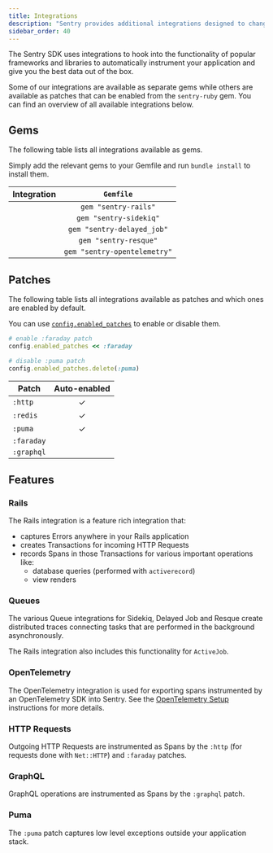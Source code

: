 ```yaml
---
title: Integrations
description: "Sentry provides additional integrations designed to change configuration or add instrumentation to your application."
sidebar_order: 40
---
```


The Sentry SDK uses integrations to hook into the functionality of popular frameworks and libraries to automatically instrument your application and give you the best data out of the box.

Some of our integrations are available as separate gems while others are available as patches that can be enabled from the `sentry-ruby` gem. You can find an overview of all available integrations below.

## Gems

The following table lists all integrations available as gems.

Simply add the relevant gems to your Gemfile and run `bundle install` to install them.

|                     Integration                                                                                                               | `Gemfile`                    |
| ---------------------------------------------------------------------------------------------------------------------                         | :--------------:             |
| <LinkWithPlatformIcon platform="ruby.rails"            label="Rails"          url="/platforms/ruby/guides/rails" />                           | `gem "sentry-rails"`         |
| <LinkWithPlatformIcon platform="ruby.sidekiq"          label="Sidekiq"        url="/platforms/ruby/guides/sidekiq" />                         | `gem "sentry-sidekiq"`       |
| <LinkWithPlatformIcon platform="ruby.delayed_job"      label="Delayed Job"    url="/platforms/ruby/guides/delayed_job/" />                    | `gem "sentry-delayed_job"`   |
| <LinkWithPlatformIcon platform="ruby.resque"           label="Resque"         url="/platforms/ruby/guides/resque" />                          | `gem "sentry-resque"`        |
| <LinkWithPlatformIcon platform="ruby.opentelemetry"    label="OpenTelemetry"  url="/platforms/ruby/tracing/instrumentation/opentelemetry" />  | `gem "sentry-opentelemetry"` |

## Patches

The following table lists all integrations available as patches and which ones are enabled by default.

You can use [`config.enabled_patches`](/platforms/ruby/configuration/options/#enabled-patches) to enable or disable them.

```ruby
# enable :faraday patch
config.enabled_patches << :faraday

# disable :puma patch
config.enabled_patches.delete(:puma)
```

|                     Patch   | **Auto-enabled** |
| ----------------------------|:----------------:|
| `:http`                     |       ✓          |
| `:redis`                    |       ✓          |
| `:puma`                     |       ✓          |
| `:faraday`                  |                  |
| `:graphql`                  |                  |

## Features

### Rails

The Rails integration is a feature rich integration that:

* captures Errors anywhere in your Rails application
* creates Transactions for incoming HTTP Requests
* records Spans in those Transactions for various important operations like:
  * database queries (performed with `activerecord`)
  * view renders

### Queues

The various Queue integrations for Sidekiq, Delayed Job and Resque create distributed traces connecting tasks that are performed in the background asynchronously.

The Rails integration also includes this functionality for `ActiveJob`.

### OpenTelemetry

The OpenTelemetry integration is used for exporting spans instrumented by an OpenTelemetry SDK into Sentry. See the [OpenTelemetry Setup](/platforms/ruby/tracing/instrumentation/opentelemetry) instructions for more details.

### HTTP Requests

Outgoing HTTP Requests are instrumented as Spans by the `:http` (for requests done with `Net::HTTP`) and `:faraday` patches.

### GraphQL

GraphQL operations are instrumented as Spans by the `:graphql` patch.

### Puma

The `:puma` patch captures low level exceptions outside your application stack.

